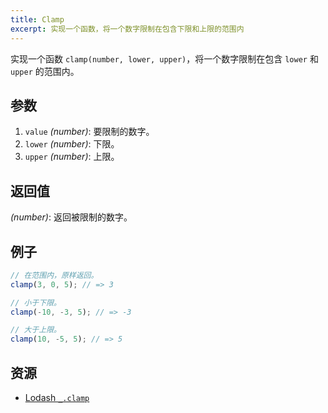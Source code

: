 ```yaml
---
title: Clamp
excerpt: 实现一个函数，将一个数字限制在包含下限和上限的范围内
---
```


实现一个函数 `clamp(number, lower, upper)`，将一个数字限制在包含 `lower` 和 `upper` 的范围内。

## 参数

1. `value` *(number)*: 要限制的数字。
2. `lower` *(number)*: 下限。
3. `upper` *(number)*: 上限。

## 返回值

*(number)*: 返回被限制的数字。

## 例子

```js
// 在范围内，原样返回。
clamp(3, 0, 5); // => 3

// 小于下限。
clamp(-10, -3, 5); // => -3

// 大于上限。
clamp(10, -5, 5); // => 5
```

## 资源

* [Lodash `_.clamp`](https://lodash.com/docs/#clamp)

